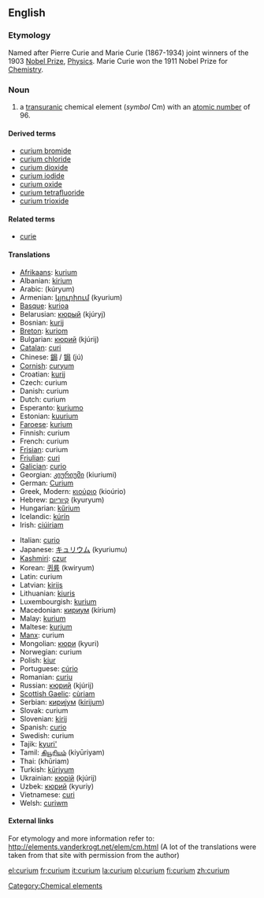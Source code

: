 {{see|Curium}}
==English==
{{elements|Cm|americium|Am|berkelium|Bk}}
===Etymology===
Named after Pierre Curie and Marie Curie (1867-1934) joint winners of the 1903 [[Nobel Prize]], [[Physics]]. Marie Curie won the 1911 Nobel Prize for [[Chemistry]].
=== Noun ===
{{en-noun-unc}}
{{wikipedia}}

# a [[transuranic]] chemical element (''symbol'' Cm) with an [[atomic number]] of 96.

====Derived terms====
*[[curium bromide]]
*[[curium chloride]]
*[[curium dioxide]]
*[[curium iodide]]
*[[curium oxide]]
*[[curium tetrafluoride]]
*[[curium trioxide]]

====Related terms====
*[[curie]]

==== Translations ====
{{top}}
*[[Afrikaans]]: [[kurium]]
*Albanian: [[kirium]]
*Arabic: {{ARchar|[[كوريوم]]}} (kúryum) {{m}}
*Armenian: [[կյուրիում]] (kyurium)
*[[Basque]]: [[kurioa]]
*Belarusian: [[кюрый]] (kjúryj) {{m}}
*Bosnian: [[kurij]]
*[[Breton]]: [[kuriom]]
*Bulgarian: [[кюрий]] (kjúrij) {{m}}
*[[Catalan]]: [[curi]]
*Chinese: [[鋦]] / [[锔]] (jú)
*[[Cornish]]: [[curyum]]
*Croatian: [[kurij]]
*Czech: curium
*Danish: curium
*Dutch: curium {{n}}
*Esperanto: [[kuriumo]]
*Estonian: [[kuurium]]
*[[Faroese]]: [[kurium]]
*Finnish: curium
*French: curium {{m}}
*[[Frisian]]: curium
*[[Friulian]]: [[curi]]
*[[Galician]]: [[curio]]
*Georgian: [[კიურიუმი]] (kiuriumi)
*German: [[Curium]] {{n}}
*Greek, Modern: [[κιούριο]] (kioúrio) {{n}}
*Hebrew: [[קיוריום]] (kyuryum)
*Hungarian: [[kűrium]]
*Icelandic: [[kúrín]]
*Irish: [[ciúiriam]]
{{mid}}
*Italian: [[curio#Italian|curio]] {{m}}
*Japanese: [[キュリウム]] (kyuriumu)
*[[Kashmiri]]: [[czur]]
*Korean: [[퀴륨]] (kwiryum)
*Latin: curium
*Latvian: [[kirijs]]
*Lithuanian: [[kiuris]]
*Luxembourgish: [[kurium]]
*Macedonian: [[кириум]] (kírium) {{m}}
*Malay: [[kurium]]
*Maltese: [[kurjum]]
*[[Manx]]: curium
*Mongolian: [[кюри]] (kyuri)
*Norwegian: curium
*Polish: [[kiur]] {{m}}
*Portuguese: [[cúrio]] {{m}}
*Romanian: [[curiu]] {{n}}
*Russian: [[кюрий]] (kjúrij) {{m}}
*[[Scottish Gaelic]]: [[cùriam]]
*Serbian: [[кириjум]] ([[kirijum]]) {{m}}
*Slovak: curium
*Slovenian: [[kirij]]
*Spanish: [[curio#Spanish|curio]] {{m}}
*Swedish: curium
*Tajik: [[kyuri']]
*Tamil: [[கியூரியம்]] (kiyūriyam)
*Thai: {{THchar|[[คูเรียม]]}} (khūriam)
*Turkish: [[küriyum]]
*Ukrainian: [[кюрiй]] (kjúrij) {{m}}
*Uzbek: [[кюрий]] (kyuriy)
*Vietnamese: [[curi]]
*Welsh: [[curiwm]]
{{bottom}}

====External links====
For etymology and more information refer to:
http://elements.vanderkrogt.net/elem/cm.html
(A lot of the translations were taken from that site with permission from the author)

[[Category:Chemical elements]]

[[el:curium]]
[[fr:curium]]
[[it:curium]]
[[la:curium]]
[[pl:curium]]
[[fi:curium]]
[[zh:curium]]